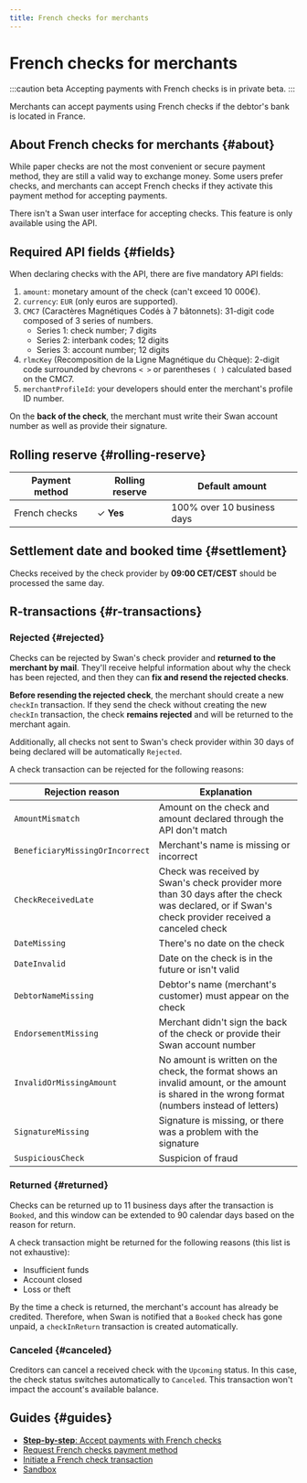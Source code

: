 ```yaml
---
title: French checks for merchants
---
```


# French checks for merchants

:::caution beta
Accepting payments with French checks is in private beta.
:::

Merchants can accept payments using French checks if the debtor's bank is located in France.

## About French checks for merchants {#about}

While paper checks are not the most convenient or secure payment method, they are still a valid way to exchange money.
Some users prefer checks, and merchants can accept French checks if they activate this payment method for accepting payments.

There isn't a Swan user interface for accepting checks.
This feature is only available using the API.

## Required API fields {#fields}

When declaring checks with the API, there are five mandatory API fields:

1. `amount`: monetary amount of the check (can't exceed 10 000€).
1. `currency`: `EUR` (only euros are supported).
1. `CMC7` (Caractères Magnétiques Codés à 7 bâtonnets): 31-digit code composed of 3 series of numbers.
    - Series 1: check number; 7 digits
    - Series 2: interbank codes; 12 digits
    - Series 3: account number; 12 digits
1. `rlmcKey` (Recomposition de la Ligne Magnétique du Chèque): 2-digit code surrounded by chevrons `< >` or parentheses `( )` calculated based on the CMC7.
1. `merchantProfileId`: your developers should enter the merchant's profile ID number.

On the **back of the check**, the merchant must write their Swan account number as well as provide their signature.

## Rolling reserve {#rolling-reserve}


<RollingReserve />

| Payment method | Rolling reserve | Default amount |
| --- | --- | --- |
| French checks | ✓ **Yes** | 100% over 10 business days |

## Settlement date and booked time {#settlement}

Checks received by the check provider by **09:00 CET/CEST** should be processed the same day.


<DayTimeStandard />

## R-transactions {#r-transactions}

### Rejected {#rejected}

Checks can be rejected by Swan's check provider and **returned to the merchant by mail**.
They'll receive helpful information about why the check has been rejected, and then they can **fix and resend the rejected checks**.

**Before resending the rejected check**, the merchant should create a new `checkIn` transaction.
If they send the check without creating the new `checkIn` transaction, the check **remains rejected** and will be returned to the merchant again.

Additionally, all checks not sent to Swan's check provider within 30 days of being declared will be automatically `Rejected`.

A check transaction can be rejected for the following reasons:

| Rejection reason | Explanation |
| --- | --- |
| `AmountMismatch` | Amount on the check and amount declared through the API don't match |
| `BeneficiaryMissingOrIncorrect` | Merchant's name is missing or incorrect |
| `CheckReceivedLate` | Check was received by Swan's check provider more than 30 days after the check was declared, or if Swan's check provider received a canceled check |
| `DateMissing` | There's no date on the check |
| `DateInvalid` | Date on the check is in the future or isn't valid |
| `DebtorNameMissing` | Debtor's name (merchant's customer) must appear on the check |
| `EndorsementMissing` | Merchant didn't sign the back of the check or provide their Swan account number |
| `InvalidOrMissingAmount` | No amount is written on the check, the format shows an invalid amount, or the amount is shared in the wrong format (numbers instead of letters) |
| `SignatureMissing` | Signature is missing, or there was a problem with the signature |
| `SuspiciousCheck` | Suspicion of fraud |

### Returned {#returned}

Checks can be returned up to 11 business days after the transaction is `Booked`, and this window can be extended to 90 calendar days based on the reason for return.

A check transaction might be returned for the following reasons (this list is not exhaustive):

- Insufficient funds
- Account closed
- Loss or theft

By the time a check is returned, the merchant's account has already be credited.
Therefore, when Swan is notified that a `Booked` check has gone unpaid, a `checkInReturn` transaction is created automatically.

### Canceled {#canceled}

Creditors can cancel a received check with the `Upcoming` status.
In this case, the check status switches automatically to `Canceled`.
This transaction won't impact the account's available balance.

## Guides {#guides}

- [**Step-by-step**: Accept payments with French checks](./guide-checks.mdx)
- [Request French checks payment method](./guide-request.mdx)
- [Initiate a French check transaction](./guide-initiate.mdx)
- [Sandbox](./sandbox.mdx)
